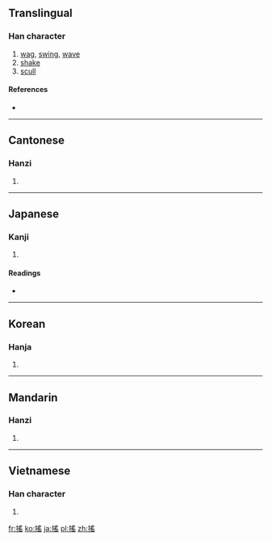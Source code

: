 {{also|揺|摇}}
==Translingual==

===Han character===
{{Han char|rn=64|rad=手|as=10|sn=13|four=5207<sub>2</sub>|canj=手月人山 (QBOU)}}

# [[wag]], [[swing]], [[wave]]
# [[shake]]
# [[scull]]

====References====
* {{Han ref|kx=0446.270|dkj=12479|dj=0797.110|hdz=31935.051|uh=6416|ud=25622|bh=B76E|bd=46958}}

----

==Cantonese==

===Hanzi===
{{yue-hanzi|jyut=|y=yiu4|sim=摇}}

# {{defn|Cantonese|sort=手10}}

----

==Japanese==

===Kanji===
{{ja-kanji|grade=|rs=手10}}

# {{defn|Japanese|sort=手10}}

====Readings====
* {{ja-readings|on=[[よう]] (yō)|kun=[[ゆする]] (yusuru), [[ゆれる]] (yureru)}}

----

==Korean==

===Hanja===
{{ko-hanja|hangeul=요|eumhun=|rv=yo|mr=yo|y=yo}}

# {{defn|Korean|sort=手10}}

----

==Mandarin==

===Hanzi===
{{cmn-hanzi|sim=摇|pin=[[yáo]] ([[yao2]])|wg=yao<sup>2</sup>}}

# {{defn|Mandarin|sort=手10}}

----

==Vietnamese==

===Han character===
{{vi-hantu|[[diêu]], [[gieo]], [[dao]], [[vêu]]|rs=手10}}

# {{defn|Vietnamese|sort=手10}}

[[fr:搖]]
[[ko:搖]]
[[ja:搖]]
[[pl:搖]]
[[zh:搖]]